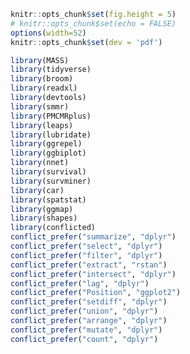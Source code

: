 ```r
knitr::opts_chunk$set(fig.height = 5)
# knitr::opts_chunk$set(echo = FALSE)
options(width=52)
knitr::opts_chunk$set(dev = 'pdf')
```


```r
library(MASS)
library(tidyverse)
library(broom)
library(readxl)
library(devtools)
library(smmr)
library(PMCMRplus)
library(leaps)
library(lubridate)
library(ggrepel)
library(ggbiplot)
library(nnet)
library(survival)
library(survminer)
library(car)
library(spatstat)
library(ggmap)
library(shapes)
library(conflicted)
conflict_prefer("summarize", "dplyr")
conflict_prefer("select", "dplyr")
conflict_prefer("filter", "dplyr")
conflict_prefer("extract", "rstan")
conflict_prefer("intersect", "dplyr")
conflict_prefer("lag", "dplyr")
conflict_prefer("Position", "ggplot2")
conflict_prefer("setdiff", "dplyr")
conflict_prefer("union", "dplyr")
conflict_prefer("arrange", "dplyr")
conflict_prefer("mutate", "dplyr")
conflict_prefer("count", "dplyr")
```

